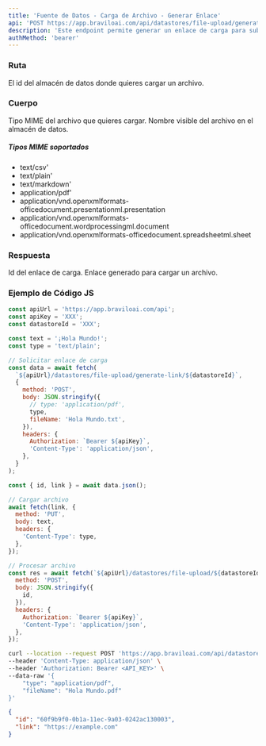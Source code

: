 ```yaml
---
title: 'Fuente de Datos - Carga de Archivo - Generar Enlace'
api: 'POST https://app.braviloai.com/api/datastores/file-upload/generate-link/{datastoreId}'
description: 'Este endpoint permite generar un enlace de carga para subir un archivo a un almacén de datos.'
authMethod: 'bearer'
---
```


### Ruta

<ParamField path="datastoreId" type="string" required>
  El id del almacén de datos donde quieres cargar un archivo.
</ParamField>

### Cuerpo

<ParamField body="type" type="string" required>
  Tipo MIME del archivo que quieres cargar.
</ParamField>

<ParamField body="fileName" type="string">
  Nombre visible del archivo en el almacén de datos.
</ParamField>

##### Tipos MIME soportados

- text/csv'
- text/plain'
- text/markdown'
- application/pdf'
- application/vnd.openxmlformats-officedocument.presentationml.presentation
- application/vnd.openxmlformats-officedocument.wordprocessingml.document
- application/vnd.openxmlformats-officedocument.spreadsheetml.sheet

### Respuesta

<ResponseField name="id" type="string">
  Id del enlace de carga.
</ResponseField>
<ResponseField name="link" type="string">
  Enlace generado para cargar un archivo.
</ResponseField>

### Ejemplo de Código JS

```js
const apiUrl = 'https://app.braviloai.com/api';
const apiKey = 'XXX';
const datastoreId = 'XXX';

const text = '¡Hola Mundo!';
const type = 'text/plain';

// Solicitar enlace de carga
const data = await fetch(
  `${apiUrl}/datastores/file-upload/generate-link/${datastoreId}`,
  {
    method: 'POST',
    body: JSON.stringify({
      // type: 'application/pdf',
      type,
      fileName: 'Hola Mundo.txt',
    }),
    headers: {
      Authorization: `Bearer ${apiKey}`,
      'Content-Type': 'application/json',
    },
  }
);

const { id, link } = await data.json();

// Cargar archivo
await fetch(link, {
  method: 'PUT',
  body: text,
  headers: {
    'Content-Type': type,
  },
});

// Procesar archivo
const res = await fetch(`${apiUrl}/datastores/file-upload/${datastoreId}`, {
  method: 'POST',
  body: JSON.stringify({
    id,
  }),
  headers: {
    Authorization: `Bearer ${apiKey}`,
    'Content-Type': 'application/json',
  },
});
```

<RequestExample>

```bash Ejemplo de Solicitud
curl --location --request POST 'https://app.braviloai.com/api/datastores/file-upload/generate-link/<datastoreId>' \
--header 'Content-Type: application/json' \
--header 'Authorization: Bearer <API_KEY>' \
--data-raw '{
    "type": "application/pdf",
    "fileName": "Hola Mundo.pdf"
}'
```

</RequestExample>

<ResponseExample>

```json Respuesta
{
  "id": "60f9b9f0-0b1a-11ec-9a03-0242ac130003",
  "link": "https://example.com"
}
```

</ResponseExample>
